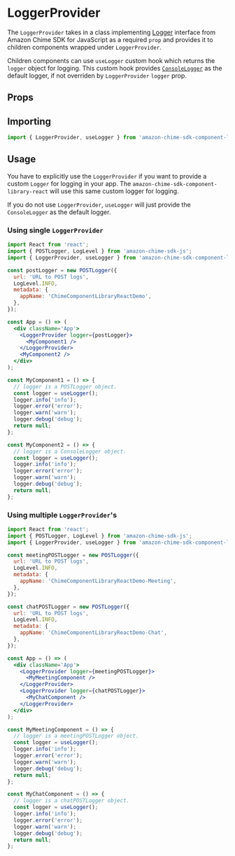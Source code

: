 
<Meta title="SDK Providers/LoggerProvider" />

# LoggerProvider

The `LoggerProvider` takes in a class implementing [Logger](https://aws.github.io/amazon-chime-sdk-js/interfaces/logger.html) interface from Amazon Chime SDK for JavaScript as a required `prop` and provides it to
children components wrapped under `LoggerProvider`.

Children components can use `useLogger` custom hook which returns the `logger` object for logging.
This custom hook provides [`ConsoleLogger`](https://aws.github.io/amazon-chime-sdk-js/classes/consolelogger.html) as the default logger, if not overriden by `LoggerProvider` `logger` prop.

## Props

<Props of={LoggerProvider} />

## Importing

```jsx
import { LoggerProvider, useLogger } from 'amazon-chime-sdk-component-library-react';
```

## Usage

You have to explicitly use the `LoggerProvider` if you want to provide a custom `Logger` for logging in your app.
The `amazon-chime-sdk-component-library-react` will use this same custom logger for logging.

If you do not use `LoggerProvider`, `useLogger` will just provide the `ConsoleLogger` as the default logger.

### Using single `LoggerProvider`

```jsx
import React from 'react';
import { POSTLogger, LogLevel } from 'amazon-chime-sdk-js';
import { LoggerProvider, useLogger } from 'amazon-chime-sdk-component-library-react';

const postLogger = new POSTLogger({
  url: 'URL to POST logs',
  LogLevel.INFO,
  metadata: {
    appName: 'ChimeComponentLibraryReactDemo',
  },
});

const App = () => (
  <div className='App'>
    <LoggerProvider logger={postLogger}>
      <MyComponent1 />
    </LoggerProvider>
    <MyComponent2 />
  </div>
);

const MyComponent1 = () => {
  // logger is a POSTLogger object.
  const logger = useLogger();
  logger.info('info');
  logger.error('error');
  logger.warn('warn');
  logger.debug('debug');
  return null;
};

const MyComponent2 = () => {
  // logger is a ConsoleLogger object.
  const logger = useLogger();
  logger.info('info');
  logger.error('error');
  logger.warn('warn');
  logger.debug('debug');
  return null;
};
```

### Using multiple `LoggerProvider`'s

```jsx
import React from 'react';
import { POSTLogger, LogLevel } from 'amazon-chime-sdk-js';
import { LoggerProvider, useLogger } from 'amazon-chime-sdk-component-library-react';

const meetingPOSTLogger = new POSTLogger({
  url: 'URL to POST logs',
  LogLevel.INFO,
  metadata: {
    appName: 'ChimeComponentLibraryReactDemo-Meeting',
  },
});

const chatPOSTLogger = new POSTLogger({
  url: 'URL to POST logs',
  LogLevel.INFO,
  metadata: {
    appName: 'ChimeComponentLibraryReactDemo-Chat',
  },
});

const App = () => (
  <div className='App'>
    <LoggerProvider logger={meetingPOSTLogger}>
      <MyMeetingComponent />
    </LoggerProvider>
    <LoggerProvider logger={chatPOSTLogger}>
      <MyChatComponent />
    </LoggerProvider>
  </div>
);

const MyMeetingComponent = () => {
  // logger is a meetingPOSTLogger object.
  const logger = useLogger();
  logger.info('info');
  logger.error('error');
  logger.warn('warn');
  logger.debug('debug');
  return null;
};

const MyChatComponent = () => {
  // logger is a chatPOSTLogger object.
  const logger = useLogger();
  logger.info('info');
  logger.error('error');
  logger.warn('warn');
  logger.debug('debug');
  return null;
};
```